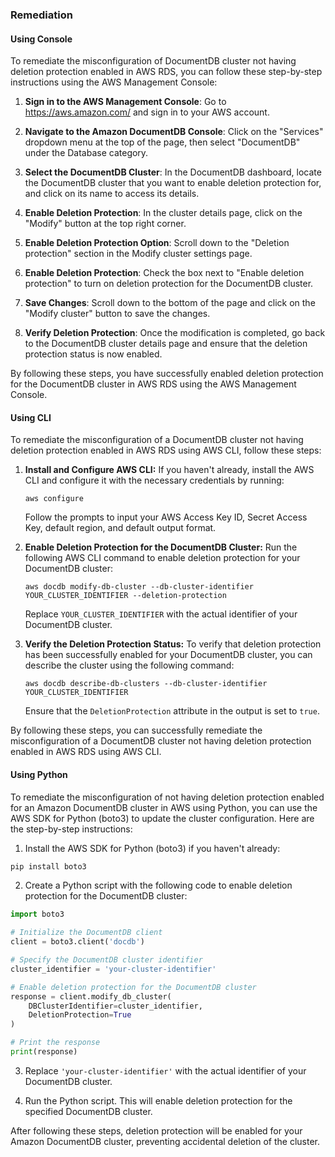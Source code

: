 ### Remediation

#### Using Console

To remediate the misconfiguration of DocumentDB cluster not having deletion protection enabled in AWS RDS, you can follow these step-by-step instructions using the AWS Management Console:

1. **Sign in to the AWS Management Console**: Go to https://aws.amazon.com/ and sign in to your AWS account.

2. **Navigate to the Amazon DocumentDB Console**: Click on the "Services" dropdown menu at the top of the page, then select "DocumentDB" under the Database category.

3. **Select the DocumentDB Cluster**: In the DocumentDB dashboard, locate the DocumentDB cluster that you want to enable deletion protection for, and click on its name to access its details.

4. **Enable Deletion Protection**: In the cluster details page, click on the "Modify" button at the top right corner.

5. **Enable Deletion Protection Option**: Scroll down to the "Deletion protection" section in the Modify cluster settings page.

6. **Enable Deletion Protection**: Check the box next to "Enable deletion protection" to turn on deletion protection for the DocumentDB cluster.

7. **Save Changes**: Scroll down to the bottom of the page and click on the "Modify cluster" button to save the changes.

8. **Verify Deletion Protection**: Once the modification is completed, go back to the DocumentDB cluster details page and ensure that the deletion protection status is now enabled.

By following these steps, you have successfully enabled deletion protection for the DocumentDB cluster in AWS RDS using the AWS Management Console.

#### Using CLI

To remediate the misconfiguration of a DocumentDB cluster not having deletion protection enabled in AWS RDS using AWS CLI, follow these steps:

1. **Install and Configure AWS CLI:**
   If you haven't already, install the AWS CLI and configure it with the necessary credentials by running:
   ```
   aws configure
   ```
   Follow the prompts to input your AWS Access Key ID, Secret Access Key, default region, and default output format.

2. **Enable Deletion Protection for the DocumentDB Cluster:**
   Run the following AWS CLI command to enable deletion protection for your DocumentDB cluster:
   ```
   aws docdb modify-db-cluster --db-cluster-identifier YOUR_CLUSTER_IDENTIFIER --deletion-protection
   ```
   Replace `YOUR_CLUSTER_IDENTIFIER` with the actual identifier of your DocumentDB cluster.

3. **Verify the Deletion Protection Status:**
   To verify that deletion protection has been successfully enabled for your DocumentDB cluster, you can describe the cluster using the following command:
   ```
   aws docdb describe-db-clusters --db-cluster-identifier YOUR_CLUSTER_IDENTIFIER
   ```
   Ensure that the `DeletionProtection` attribute in the output is set to `true`.

By following these steps, you can successfully remediate the misconfiguration of a DocumentDB cluster not having deletion protection enabled in AWS RDS using AWS CLI.

#### Using Python

To remediate the misconfiguration of not having deletion protection enabled for an Amazon DocumentDB cluster in AWS using Python, you can use the AWS SDK for Python (boto3) to update the cluster configuration. Here are the step-by-step instructions:

1. Install the AWS SDK for Python (boto3) if you haven't already:
```bash
pip install boto3
```

2. Create a Python script with the following code to enable deletion protection for the DocumentDB cluster:

```python
import boto3

# Initialize the DocumentDB client
client = boto3.client('docdb')

# Specify the DocumentDB cluster identifier
cluster_identifier = 'your-cluster-identifier'

# Enable deletion protection for the DocumentDB cluster
response = client.modify_db_cluster(
    DBClusterIdentifier=cluster_identifier,
    DeletionProtection=True
)

# Print the response
print(response)
```

3. Replace `'your-cluster-identifier'` with the actual identifier of your DocumentDB cluster.

4. Run the Python script. This will enable deletion protection for the specified DocumentDB cluster.

After following these steps, deletion protection will be enabled for your Amazon DocumentDB cluster, preventing accidental deletion of the cluster.


